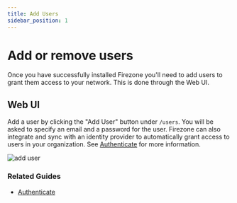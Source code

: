 ```yaml
---
title: Add Users
sidebar_position: 1
---
```


# Add or remove users

Once you have successfully installed Firezone you'll need to add users to grant
them access to your network. This is done through the Web UI.

## Web UI

Add a user by clicking the "Add User" button under `/users`. You will be asked
to specify an email and a password for the user. Firezone can also integrate and
sync with an identity provider to automatically grant access to users in your
organization. See [Authenticate](/authenticate/) for more
information.

![add user](https://user-images.githubusercontent.com/52545545/153469244-c007c305-bfb0-4da7-a40c-6f41fa458c76.png)

### Related Guides

* [Authenticate](/authenticate/)
